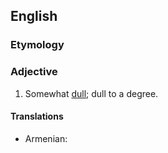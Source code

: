 ==English==

===Etymology===
{{suffix|dull|ish|lang=en}}

===Adjective===
{{en-adj}}

# Somewhat [[dull]]; dull to a degree.

====Translations====
{{trans-top|somewhat dull}}
* Armenian: {{t|hy|տաղտկավուն}}
{{trans-mid}}
{{trans-bottom}}